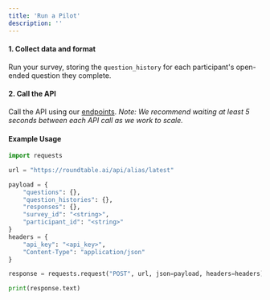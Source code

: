 ```yaml
---
title: 'Run a Pilot'
description: ''
---
```


#### 1. Collect data and format

Run your survey, storing the `question_history` for each participant's open-ended question they complete.

#### 2. Call the API

Call the API using our [endpoints](api-reference/v011). *Note: We recommend waiting at least 5 seconds between each API call as we work to scale.*

#### Example Usage

```python
import requests

url = "https://roundtable.ai/api/alias/latest"

payload = {
    "questions": {},
    "question_histories": {},
    "responses": {},
    "survey_id": "<string>",
    "participant_id": "<string>"
}
headers = {
    "api_key": "<api_key>",
    "Content-Type": "application/json"
}

response = requests.request("POST", url, json=payload, headers=headers)

print(response.text)
```


